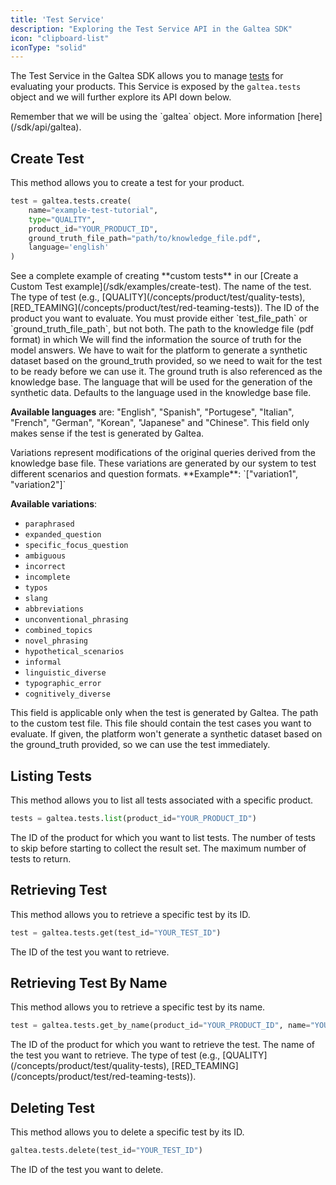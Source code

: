 ```yaml
---
title: 'Test Service'
description: "Exploring the Test Service API in the Galtea SDK"
icon: "clipboard-list"
iconType: "solid"
---
```


The Test Service in the Galtea SDK allows you to manage [tests](/concepts/product/test) for evaluating your products.
This Service is exposed by the `galtea.tests` object and we will further explore its API down below.

<Info>
  Remember that we will be using the `galtea` object. More information [here](/sdk/api/galtea).
</Info>

## Create Test

This method allows you to create a test for your product.

```python
test = galtea.tests.create(
    name="example-test-tutorial",
    type="QUALITY",
    product_id="YOUR_PRODUCT_ID",
    ground_truth_file_path="path/to/knowledge_file.pdf",
    language='english'
)
```

<Info>
  See a complete example of creating **custom tests** in our [Create a Custom Test example](/sdk/examples/create-test).
</Info>

<ResponseField name="name" type="string" required>
  The name of the test.
</ResponseField>

<ResponseField name="type" type="string" required>
  The type of test (e.g., [QUALITY](/concepts/product/test/quality-tests), [RED_TEAMING](/concepts/product/test/red-teaming-tests)).
</ResponseField>

<ResponseField name="product_id" type="string" required>
  The ID of the product you want to evaluate.
</ResponseField>

<Note>
  You must provide either `test_file_path` or `ground_truth_file_path`, but not both.
</Note>

<ResponseField name="ground_truth_file_path" type="string">
  The path to the knowledge file (pdf format) in which We will find the information the source of truth for the model answers.
  We have to wait for the platform to generate a synthetic dataset based on the ground_truth provided, so we need to wait for the test to be ready before we can use it.

  <Note>
    The ground truth is also referenced as the knowledge base.
  </Note>
</ResponseField>

<ResponseField name="language" type="string">
  The language that will be used for the generation of the synthetic data. Defaults to the language used in the knowledge base file.
  
  **Available languages** are: "English", "Spanish", "Portugese", "Italian", "French", "German", "Korean", "Japanese" and "Chinese".
  <Note>
    This field only makes sense if the test is generated by Galtea.
  </Note>
</ResponseField>

<ResponseField name="variations" type="list[string]">
  Variations represent modifications of the original queries derived from the knowledge base file. These variations are generated by our system to test different scenarios and question formats.
  **Example**: `["variation1", "variation2"]`

  **Available variations**: 
  - `paraphrased`
  - `expanded_question`
  - `specific_focus_question`
  - `ambiguous`
  - `incorrect`
  - `incomplete`
  - `typos`
  - `slang`
  - `abbreviations`
  - `unconventional_phrasing`
  - `combined_topics`
  - `novel_phrasing`
  - `hypothetical_scenarios`
  - `informal`
  - `linguistic_diverse`
  - `typographic_error`
  - `cognitively_diverse`

  <Note>
    This field is applicable only when the test is generated by Galtea.
  </Note>
</ResponseField>

<ResponseField name="test_file_path" type="string">
  The path to the custom test file.
  This file should contain the test cases you want to evaluate.
  If given, the platform won't generate a synthetic dataset based on the ground_truth provided, so we can use the test immediately.
</ResponseField>

## Listing Tests

This method allows you to list all tests associated with a specific product.

```python
tests = galtea.tests.list(product_id="YOUR_PRODUCT_ID")
```

<ResponseField name="product_id" type="string" required>
  The ID of the product for which you want to list tests.
</ResponseField>

<ResponseField name="offset" type="int">
  The number of tests to skip before starting to collect the result set.
</ResponseField>

<ResponseField name="limit" type="int">
  The maximum number of tests to return.
</ResponseField>

## Retrieving Test

This method allows you to retrieve a specific test by its ID.

```python
test = galtea.tests.get(test_id="YOUR_TEST_ID")
```

<ResponseField name="test_id" type="string" required>
  The ID of the test you want to retrieve.
</ResponseField>

## Retrieving Test By Name
This method allows you to retrieve a specific test by its name.


```python
test = galtea.tests.get_by_name(product_id="YOUR_PRODUCT_ID", name="YOUR_TEST_ID")
```

<ResponseField name="product_id" type="string" required>
  The ID of the product for which you want to retrieve the test.
</ResponseField>

<ResponseField name="name" type="string" required>
  The name of the test you want to retrieve.
</ResponseField>

<ResponseField name="type" type="string">
  The type of test (e.g., [QUALITY](/concepts/product/test/quality-tests), [RED_TEAMING](/concepts/product/test/red-teaming-tests)).
</ResponseField>

## Deleting Test

This method allows you to delete a specific test by its ID.

```python
galtea.tests.delete(test_id="YOUR_TEST_ID")
```

<ResponseField name="test_id" type="string" required>
  The ID of the test you want to delete.
</ResponseField>


